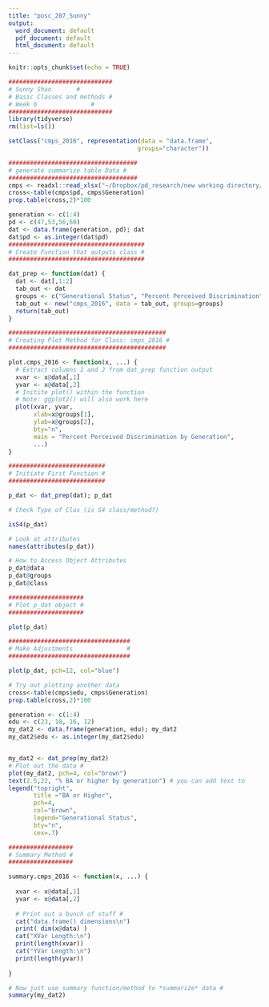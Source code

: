 ```yaml
---
title: "posc_207_Sunny"
output:
  word_document: default
  pdf_document: default
  html_document: default
---
```


```r
knitr::opts_chunk$set(echo = TRUE)

#############################
# Sunny Shao       #
# Basic Classes and methods #
# Week 6               #
#############################
library(tidyverse)
rm(list=ls())

setClass("cmps_2016", representation(data = "data.frame", 
                                    groups="character"))

####################################
# generate summarize table Data #
####################################
cmps <- readxl::read_xlsx("~/Dropbox/pd_research/new working directory/CMPS.xlsx")
cross<-table(cmps$pd, cmps$Generation)
prop.table(cross,2)*100

generation <- c(1:4)
pd <- c(47,53,56,60)
dat <- data.frame(generation, pd); dat
dat$pd <- as.integer(dat$pd)
######################################
# Create Function that outputs class #
######################################

dat_prep <- function(dat) {
  dat <- dat[,1:2]
  tab_out <- dat
  groups <- c("Generational Status", "Percent Perceived Discrimination")
  tab_out <- new("cmps_2016", data = tab_out, groups=groups)
  return(tab_out)
}

############################################
# Creating Plot Method for Class: cmps_2016 #
############################################

plot.cmps_2016 <- function(x, ...) {
  # Extract columns 1 and 2 from dat_prep function output
  xvar <- x@data[,1]
  yvar <- x@data[,2]
  # Initite plot() within the function
  # Note: ggplot2() will also work here
  plot(xvar, yvar,
       xlab=x@groups[1],
       ylab=x@groups[2],
       bty="n",
       main = "Percent Perceived Discrimination by Generation",
       ...)
}

###########################
# Initiate First Function #
###########################

p_dat <- dat_prep(dat); p_dat

# Check Type of Clas (is S4 class/method?)

isS4(p_dat)

# Look at attributes
names(attributes(p_dat))

# How to Access Object Attributes
p_dat@data
p_dat@groups
p_dat@class

#####################
# Plot p_dat object #
#####################

plot(p_dat)

##################################
# Make Adjustments               #
##################################

plot(p_dat, pch=12, col="blue")

# Try out plotting another data
cross<-table(cmps$edu, cmps$Generation)
prop.table(cross,2)*100

generation <- c(1:4)
edu <- c(23, 18, 16, 12)
my_dat2 <- data.frame(generation, edu); my_dat2
my_dat2$edu <- as.integer(my_dat2$edu)


my_dat2 <- dat_prep(my_dat2)
# Plot out the data #
plot(my_dat2, pch=4, col="brown")
text(2.5,22, "% BA or higher by generation") # you can add text to
legend("topright", 
       title ="BA or Higher",
       pch=4, 
       col="brown", 
       legend="Generational Status",
       bty="n",
       cex=.7)

##################
# Summary Method #
##################

summary.cmps_2016 <- function(x, ...) {
  
  xvar <- x@data[,1]
  yvar <- x@data[,2]
  
  # Print out a bunch of stuff #
  cat("data.frame() dimensions\n")
  print( dim(x@data) )
  cat("XVar Length:\n")
  print(length(xvar))
  cat("YVar Length:\n")
  print(length(yvar))
  
}

# Now just use summary function/method to *summarize* data #
summary(my_dat2)

```

